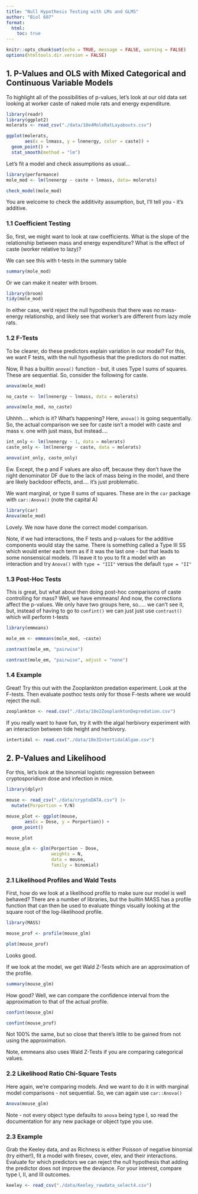 ```yaml
---
title: "Null Hypothesis Testing with LMs and GLMS"
author: "Biol 607"
format: 
  html:
    toc: true
---
```


```r
knitr::opts_chunk$set(echo = TRUE, message = FALSE, warning = FALSE)
options(htmltools.dir.version = FALSE)

```

## 1. P-Values and OLS with Mixed Categorical and Continuous Variable Models

To highlight all of the possibilities of p-values, let's look at our old data set looking at worker caste of naked mole rats and energy expenditure.

```r
library(readr)
library(ggplot2)
molerats <- read_csv("./data/18e4MoleRatLayabouts.csv")

ggplot(molerats,
       aes(x = lnmass, y = lnenergy, color = caste)) +
  geom_point() +
  stat_smooth(method = "lm")

```

Let's fit a model and check assumptions as usual...

```r
library(performance)
mole_mod <- lm(lnenergy ~ caste + lnmass, data= molerats)

check_model(mole_mod)
```

You are welcome to check the additivity assumption, but, I'll tell you - it's additive.

### 1.1 Coefficient Testing

So, first, we might want to look at raw coefficients. What is the slope of the relationship between mass and energy expenditure? What is the effect of caste (worker relative to lazy)?

We can see this with t-tests in the summary table

```r
summary(mole_mod)
```

Or we can make it neater with broom.

```r
library(broom)
tidy(mole_mod)
```

In either case, we'd reject the null hypothesis that there was no mass-energy relationship, and likely see that worker's are different from lazy mole rats.

### 1.2 F-Tests

To be clearer, do these predictors explain variation in our model? For this, we want F tests, with the null hypothesis that the predictors do not matter.

Now, R has a builtin `anova()` function - but, it uses Type I sums of squares. These are sequential.  So, consider the following for caste.

```r
anova(mole_mod)

no_caste <- lm(lnenergy ~ lnmass, data = molerats)

anova(mole_mod, no_caste)
```

Uhhhh.... which is it? What's happening? Here, `anova()` is going sequentially. So, the actual comparison we see for caste isn't a model with caste and mass v. one with just mass, but instead....

```r
int_only <- lm(lnenergy ~ 1, data = molerats)
caste_only <- lm(lnenergy ~ caste, data = molerats)

anova(int_only, caste_only)
```

Ew. Except, the p and F values are also off, because they don't have the right denominator DF due to the lack of mass being in the model, and there are likely backdoor effects, and.... it's just problematic.

We want marginal, or type II sums of squares. These are in the `car` package with `car::Anova()` (note the capital A)

```r
library(car)
Anova(mole_mod)
```

Lovely. We now have done the correct model comparison.

Note, if we had interactions, the F tests and p-values for the additive components would stay the same. There is something called a Type III SS which would enter each term as if it was the last one - but that leads to some nonsensical models. I'll leave it to you to fit a model with an interaction and try `Anova()` with `type = "III"` versus the default `type = "II"`

### 1.3 Post-Hoc Tests

This is great, but what about then doing post-hoc comparisons of caste controlling for mass? Well, we have emmeans! And now, the corrections affect the p-values. We only have two groups here, so..... we can't see it, but, instead of having to go to `confint()` we can just just use `contrast()` which will perform t-tests


```r
library(emmeans)

mole_em <- emmeans(mole_mod, ~caste)

contrast(mole_em, "pairwise")

contrast(mole_em, "pairwise", adjust = "none")

```
### 1.4 Example

Great! Try this out with the Zooplankton predation experiment. Look at the F-tests. Then evaluate posthoc tests only for those F-tests where we would reject the null.

```r
zooplankton <- read.csv("./data/18e2ZooplanktonDepredation.csv")
```

If you really want to have fun, try it with the algal herbivory experiment with an interaction between tide height and herbivory.

```r
intertidal <- read.csv("./data/18e3IntertidalAlgae.csv")
```

## 2. P-Values and Likelihood

For this, let's look at the binomial logistic regression between cryptosporidium dose and infection in mice.

```r
library(dplyr)

mouse <- read_csv("./data/cryptoDATA.csv") |>
  mutate(Porportion = Y/N)

mouse_plot <- ggplot(mouse,
       aes(x = Dose, y = Porportion)) +
  geom_point()

mouse_plot

mouse_glm <- glm(Porportion ~ Dose,
                 weights = N,
                 data = mouse,
                 family = binomial)
```

### 2.1 Likelihood Profiles and Wald Tests

First, how do we look at a likelihood profile to make sure our model is well behaved? There are a number of libraries, but the builtin MASS has a profile function that can then be used to evaluate things visually looking at the square root of the log-likelihood profile.

```r
library(MASS)

mouse_prof <- profile(mouse_glm)

plot(mouse_prof)

```

Looks good.

If we look at the model, we get Wald Z-Tests which are an approximation of the profile.

```r
summary(mouse_glm)
```

How good? Well, we can compare the confidence interval from the approximation to that of the actual profile.

```r
confint(mouse_glm)

confint(mouse_prof)
```

Not 100% the same, but so close that there's little to be gained from not using the approximation.

Note, emmeans also uses Wald Z-Tests if you are comparing categorical values.

### 2.2 Likelihood Ratio Chi-Square Tests

Here again, we're comparing models. And we want to do it in with marginal model comparisons - not sequential. So, we can again use `car::Anova()`

```r
Anova(mouse_glm)
```

Note - not every object type defaults to `anova` being type I, so read the documentation for any new package or object type you use.

### 2.3 Example

Grab the Keeley data, and as Richness is either Poisson of negative binomial (try either!), fit a model with firesev, cover, elev, and their interactions. Evaluate for which predictors we can reject the null hypothesis that adding the predictor does not improve the deviance. For your interest, compare type I, II, and III outcomes.

```r
keeley <- read_csv("./data/Keeley_rawdata_select4.csv")
```